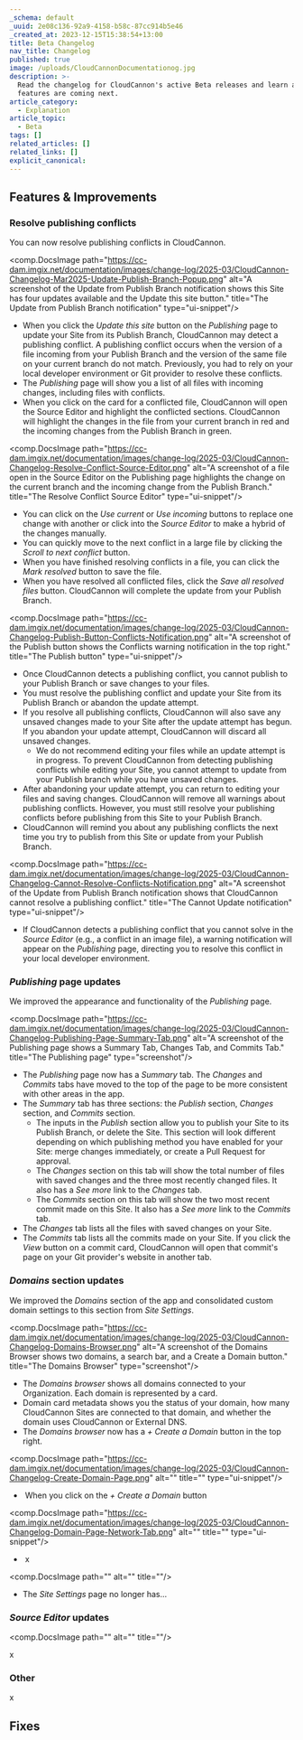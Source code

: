 ```yaml
---
_schema: default
_uuid: 2e08c136-92a9-4158-b58c-87cc914b5e46
_created_at: 2023-12-15T15:38:54+13:00
title: Beta Changelog
nav_title: Changelog
published: true
image: /uploads/CloudCannonDocumentationog.jpg
description: >-
  Read the changelog for CloudCannon's active Beta releases and learn about what
  features are coming next.
article_category:
  - Explanation
article_topic:
  - Beta
tags: []
related_articles: []
related_links: []
explicit_canonical:
---
```

## Features & Improvements

### Resolve publishing conflicts

You can now resolve publishing conflicts in CloudCannon.

<comp.DocsImage path="https://cc-dam.imgix.net/documentation/images/change-log/2025-03/CloudCannon-Changelog-Mar2025-Update-Publish-Branch-Popup.png" alt="A screenshot of the Update from Publish Branch notification shows this Site has four updates available and the Update this site button." title="The Update from Publish Branch notification" type="ui-snippet"/>

* When you click the *Update this site* button on the *Publishing* page to update your Site from its Publish Branch, CloudCannon may detect a publishing conflict. A publishing conflict occurs when the version of a file incoming from your Publish Branch and the version of the same file on your current branch do not match. Previously, you had to rely on your local developer environment or Git provider to resolve these conflicts.
* The *Publishing* page will show you a list of all files with incoming changes, including files with conflicts.
* When you click on the card for a conflicted file, CloudCannon will open the Source Editor and highlight the conflicted sections. CloudCannon will highlight the changes in the file from your current branch in red and the incoming changes from the Publish Branch in green.

<comp.DocsImage path="https://cc-dam.imgix.net/documentation/images/change-log/2025-03/CloudCannon-Changelog-Resolve-Conflict-Source-Editor.png" alt="A screenshot of a file open in the Source Editor on the Publishing page highlights the change on the current branch and the incoming change from the Publish Branch." title="The Resolve Conflict Source Editor" type="ui-snippet"/>

* You can click on the *Use current* or *Use incoming* buttons to replace one change with another or click into the *Source Editor* to make a hybrid of the changes manually.
* You can quickly move to the next conflict in a large file by clicking the *Scroll to next conflict* button.
* When you have finished resolving conflicts in a file, you can click the *Mark resolved* button to save the file.
* When you have resolved all conflicted files, click the *Save all resolved files* button. CloudCannon will complete the update from your Publish Branch.

<comp.DocsImage path="https://cc-dam.imgix.net/documentation/images/change-log/2025-03/CloudCannon-Changelog-Publish-Button-Conflicts-Notification.png" alt="A screenshot of the Publish button shows the Conflicts warning notification in the top right." title="The Publish button" type="ui-snippet"/>

* Once CloudCannon detects a publishing conflict, you cannot publish to your Publish Branch or save changes to your files.
* You must resolve the publishing conflict and update your Site from its Publish Branch or abandon the update attempt.
* If you resolve all publishing conflicts, CloudCannon will also save any unsaved changes made to your Site after the update attempt has begun. If you abandon your update attempt, CloudCannon will discard all unsaved changes.
  * We do not recommend editing your files while an update attempt is in progress. To prevent CloudCannon from detecting publishing conflicts while editing your Site, you cannot attempt to update from your Publish branch while you have unsaved changes.
* After abandoning your update attempt, you can return to editing your files and saving changes. CloudCannon will remove all warnings about publishing conflicts. However, you must still resolve your publishing conflicts before publishing from this Site to your Publish Branch.
* CloudCannon will remind you about any publishing conflicts the next time you try to publish from this Site or update from your Publish Branch.

<comp.DocsImage path="https://cc-dam.imgix.net/documentation/images/change-log/2025-03/CloudCannon-Changelog-Cannot-Resolve-Conflicts-Notification.png" alt="A screenshot of the Update from Publish Branch notification shows that CloudCannon cannot resolve a publishing conflict." title="The Cannot Update notification" type="ui-snippet"/>

* If CloudCannon detects a publishing conflict that you cannot solve in the *Source Editor* (e.g., a conflict in an image file), a warning notification will appear on the *Publishing* page, directing you to resolve this conflict in your local developer environment.

### *Publishing* page updates

We improved the appearance and functionality of the *Publishing* page.

<comp.DocsImage path="https://cc-dam.imgix.net/documentation/images/change-log/2025-03/CloudCannon-Changelog-Publishing-Page-Summary-Tab.png" alt="A screenshot of the Publishing page shows a Summary Tab, Changes Tab, and Commits Tab." title="The Publishing page" type="screenshot"/>

* The *Publishing* page now has a *Summary* tab. The *Changes* and *Commits* tabs have moved to the top of the page to be more consistent with other areas in the app.
* The *Summary* tab has three sections: the *Publish* section, *Changes* section, and *Commits* section.
  * The inputs in the *Publish* section allow you to publish your Site to its Publish Branch, or delete the Site. This section will look different depending on which publishing method you have enabled for your Site: merge changes immediately, or create a Pull Request for approval.
  * The *Changes* section on this tab will show the total number of files with saved changes and the three most recently changed files. It also has a *See more* link to the *Changes* tab.
  * The *Commits* section on this tab will show the two most recent commit made on this Site. It also has a *See more* link to the *Commits* tab.
* The *Changes* tab lists all the files with saved changes on your Site.
* The *Commits* tab lists all the commits made on your Site. If you click the *View* button on a commit card, CloudCannon will open that commit's page on your Git provider's website in another tab.

### *Domains* section updates

We improved the *Domains* section of the app and consolidated custom domain settings to this section from *Site Settings*.

<comp.DocsImage path="https://cc-dam.imgix.net/documentation/images/change-log/2025-03/CloudCannon-Changelog-Domains-Browser.png" alt="A screenshot of the Domains Browser shows two domains, a search bar, and a Create a Domain button." title="The Domains Browser" type="screenshot"/>

* The *Domains browser* shows all domains connected to your Organization. Each domain is represented by a card.
* Domain card metadata shows you the status of your domain, how many CloudCannon Sites are connected to that domain, and whether the domain uses CloudCannon or External DNS.
* The *Domains browser* now has a *\+* *Create a Domain* button in the top right.

<comp.DocsImage path="https://cc-dam.imgix.net/documentation/images/change-log/2025-03/CloudCannon-Changelog-Create-Domain-Page.png" alt="" title="" type="ui-snippet"/>

* &nbsp;When you click on the *\+* *Create a Domain* button

<comp.DocsImage path="https://cc-dam.imgix.net/documentation/images/change-log/2025-03/CloudCannon-Changelog-Domain-Page-Network-Tab.png" alt="" title="" type="ui-snippet"/>

* &nbsp;x

<comp.DocsImage path="" alt="" title=""/>

* The *Site Settings* page no longer has...

### *Source Editor* updates

<comp.DocsImage path="" alt="" title=""/>

x

### Other

x

## Fixes